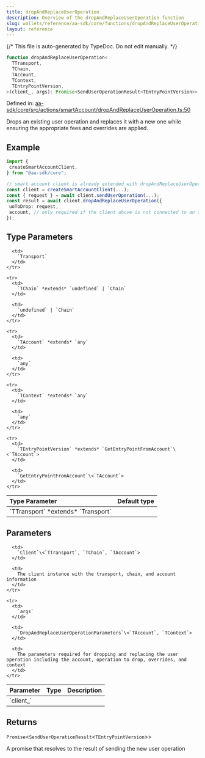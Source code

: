 ```yaml
---
title: dropAndReplaceUserOperation
description: Overview of the dropAndReplaceUserOperation function
slug: wallets/reference/aa-sdk/core/functions/dropAndReplaceUserOperation
layout: reference
---
```


{/* This file is auto-generated by TypeDoc. Do not edit manually. */}

```ts
function dropAndReplaceUserOperation<
  TTransport,
  TChain,
  TAccount,
  TContext,
  TEntryPointVersion,
>(client_, args): Promise<SendUserOperationResult<TEntryPointVersion>>;
```

Defined in: [aa-sdk/core/src/actions/smartAccount/dropAndReplaceUserOperation.ts:50](https://github.com/alchemyplatform/aa-sdk/blob/ad165355d980f9a16dd388088895bfc851df8656/aa-sdk/core/src/actions/smartAccount/dropAndReplaceUserOperation.ts#L50)

Drops an existing user operation and replaces it with a new one while ensuring the appropriate fees and overrides are applied.

## Example

```ts
import {
 createSmartAccountClient,
} from "@aa-sdk/core";

// smart account client is already extended with dropAndReplaceUserOperation
const client = createSmartAccountClient(...);
const { request } = await client.sendUserOperation(...);
const result = await client.dropAndReplaceUserOperation({
 uoToDrop: request,
 account, // only required if the client above is not connected to an account
});
```

## Type Parameters

<table>
  <thead>
    <tr>
      <th align="left">Type Parameter</th>
      <th align="left">Default type</th>
    </tr>
  </thead>

  <tbody>
    <tr>
      <td>
        `TTransport` *extends* `Transport`
      </td>

      <td>
        `Transport`
      </td>
    </tr>

    <tr>
      <td>
        `TChain` *extends* `undefined` | `Chain`
      </td>

      <td>
        `undefined` | `Chain`
      </td>
    </tr>

    <tr>
      <td>
        `TAccount` *extends* `any`
      </td>

      <td>
        `any`
      </td>
    </tr>

    <tr>
      <td>
        `TContext` *extends* `any`
      </td>

      <td>
        `any`
      </td>
    </tr>

    <tr>
      <td>
        `TEntryPointVersion` *extends* `GetEntryPointFromAccount`\<`TAccount`>
      </td>

      <td>
        `GetEntryPointFromAccount`\<`TAccount`>
      </td>
    </tr>

  </tbody>
</table>

## Parameters

<table>
  <thead>
    <tr>
      <th align="left">Parameter</th>
      <th align="left">Type</th>
      <th align="left">Description</th>
    </tr>
  </thead>

  <tbody>
    <tr>
      <td>
        `client_`
      </td>

      <td>
        `Client`\<`TTransport`, `TChain`, `TAccount`>
      </td>

      <td>
        The client instance with the transport, chain, and account information
      </td>
    </tr>

    <tr>
      <td>
        `args`
      </td>

      <td>
        `DropAndReplaceUserOperationParameters`\<`TAccount`, `TContext`>
      </td>

      <td>
        The parameters required for dropping and replacing the user operation including the account, operation to drop, overrides, and context
      </td>
    </tr>

  </tbody>
</table>

## Returns

`Promise`\<`SendUserOperationResult`\<`TEntryPointVersion`>>

A promise that resolves to the result of sending the new user operation
